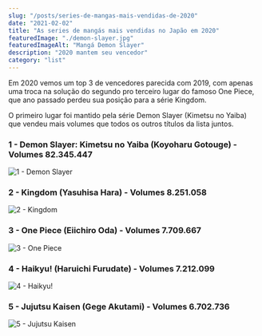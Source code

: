 ```yaml
---
slug: "/posts/series-de-mangas-mais-vendidas-de-2020"
date: "2021-02-02"
title: "As series de mangás mais vendidas no Japão em 2020"
featuredImage: "./demon-slayer.jpg"
featuredImageAlt: "Mangá Demon Slayer"
description: "2020 mantem seu vencedor"
category: "list"
---
```


Em 2020 vemos um top 3 de vencedores parecida com 2019, com apenas uma troca na solução do segundo pro terceiro lugar do famoso One Piece, que ano passado perdeu sua posição para a série Kingdom.

O primeiro lugar foi mantido pela série Demon Slayer (Kimetsu no Yaiba) que vendeu mais volumes que todos os outros títulos da lista juntos.

### 1 - Demon Slayer: Kimetsu no Yaiba (Koyoharu Gotouge) - Volumes 82.345.447

![1 - Demon Slayer](./1-demon-slayer.jpg)

### 2 - Kingdom (Yasuhisa Hara) - Volumes 8.251.058

![2 - Kingdom](./2-kingdom.jpg)

### 3 - One Piece (Eiichiro Oda) - Volumes 7.709.667

![3 - One Piece](./3-onepiece.jpg)

### 4 - Haikyu! (Haruichi Furudate) - Volumes 7.212.099

![4 - Haikyu!](./4-haikyu.jpg)

### 5 - Jujutsu Kaisen (Gege Akutami) - Volumes 6.702.736

![5 - Jujutsu Kaisen](./5-jujutsu-kaisen.png)
